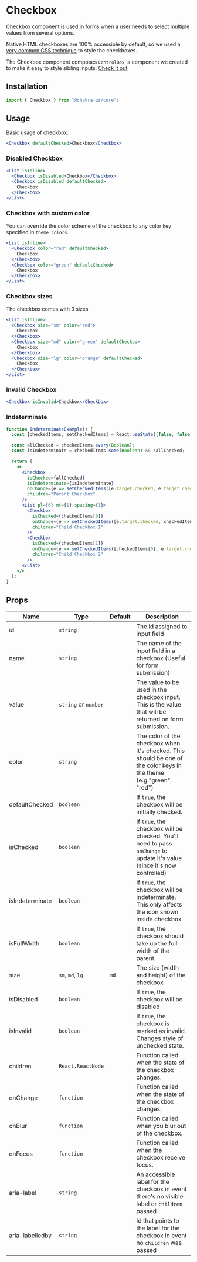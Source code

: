 # Checkbox

Checkbox component is used in forms when a user needs to select multiple values
from several options.

Native HTML checkboxes are 100% accessible by default, so we used a
[very common CSS technique](https://dev.to/lkopacz/create-custom-keyboard-accessible-checkboxes-2036)
to style the checkboxes.

The Checkbox component composes `ControlBox`, a component we created to make it
easy to style sibling inputs. [Check it out](/controlbox)

## Installation

```js
import { Checkbox } from "@chakra-ui/core";
```

## Usage

Basic usage of checkbox.

```jsx
<Checkbox defaultChecked>Checkbox</Checkbox>
```

### Disabled Checkbox

```jsx
<List isInline>
  <Checkbox isDisabled>Checkbox</Checkbox>
  <Checkbox isDisabled defaultChecked>
    Checkbox
  </Checkbox>
</List>
```

### Checkbox with custom color

You can override the color scheme of the checkbox to any color key specified in
`theme.colors`.

```jsx
<List isInline>
  <Checkbox color="red" defaultChecked>
    Checkbox
  </Checkbox>
  <Checkbox color="green" defaultChecked>
    Checkbox
  </Checkbox>
</List>
```

### Checkbox sizes

The checkbox comes with 3 sizes

```jsx
<List isInline>
  <Checkbox size="sm" color="red">
    Checkbox
  </Checkbox>
  <Checkbox size="md" color="green" defaultChecked>
    Checkbox
  </Checkbox>
  <Checkbox size="lg" color="orange" defaultChecked>
    Checkbox
  </Checkbox>
</List>
```

### Invalid Checkbox

```jsx
<Checkbox isInvalid>Checkbox</Checkbox>
```

### Indeterminate

```jsx
function IndeterminateExample() {
  const [checkedItems, setCheckedItems] = React.useState([false, false]);

  const allChecked = checkedItems.every(Boolean);
  const isIndeterminate = checkedItems.some(Boolean) && !allChecked;

  return (
    <>
      <Checkbox
        isChecked={allChecked}
        isIndeterminate={isIndeterminate}
        onChange={e => setCheckedItems([e.target.checked, e.target.checked])}
        children="Parent Checkbox"
      />
      <List pl={6} mt={1} spacing={1}>
        <Checkbox
          isChecked={checkedItems[0]}
          onChange={e => setCheckedItems([e.target.checked, checkedItems[1]])}
          children="Child Checkbox 1"
        />
        <Checkbox
          isChecked={checkedItems[1]}
          onChange={e => setCheckedItems([checkedItems[0], e.target.checked])}
          children="Child Checkbox 2"
        />
      </List>
    </>
  );
}
```

## Props

| Name            | Type                 | Default | Description                                                                                                              |
| --------------- | -------------------- | ------- | ------------------------------------------------------------------------------------------------------------------------ |
| id              | `string`             |         | The id assigned to input field                                                                                           |
| name            | `string`             |         | The name of the input field in a checkbox (Useful for form submission)                                                   |
| value           | `string` or `number` |         | The value to be used in the checkbox input. This is the value that will be returned on form submission.                  |
| color           | `string`             |         | The color of the checkbox when it's checked. This should be one of the color keys in the theme (e.g."green", "red")      |
| defaultChecked  | `boolean`            |         | If `true`, the checkbox will be initially checked.                                                                       |
| isChecked       | `boolean`            |         | If `true`, the checkbox will be checked. You'll need to pass `onChange` to update it's value (since it's now controlled) |
| isIndeterminate | `boolean`            |         | If `true`, the checkbox will be indeterminate. This only affects the icon shown inside checkbox                          |
| isFullWidth     | `boolean`            |         | If `true`, the checkbox should take up the full width of the parent.                                                     |
| size            | `sm`, `md`, `lg`     | `md`    | The size (width and height) of the checkbox                                                                              |
| isDisabled      | `boolean`            |         | If `true`, the checkbox will be disabled                                                                                 |
| isInvalid       | `boolean`            |         | If `true`, the checkbox is marked as invalid. Changes style of unchecked state.                                          |
| children        | `React.ReactNode`    |         | Function called when the state of the checkbox changes.                                                                  |
| onChange        | `function`           |         | Function called when the state of the checkbox changes.                                                                  |
| onBlur          | `function`           |         | Function called when you blur out of the checkbox.                                                                       |
| onFocus         | `function`           |         | Function called when the checkbox receive focus.                                                                         |
| aria-label      | `string`             |         | An accessible label for the checkbox in event there's no visible label or `children` passed                              |
| aria-labelledby | `string`             |         | Id that points to the label for the checkbox in event no `children` was passed                                           |

